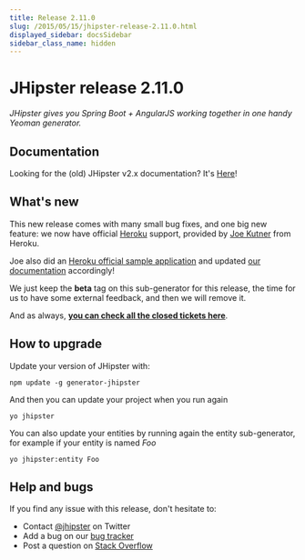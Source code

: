 ```yaml
---
title: Release 2.11.0
slug: /2015/05/15/jhipster-release-2.11.0.html
displayed_sidebar: docsSidebar
sidebar_class_name: hidden
---
```


JHipster release 2.11.0
==================

*JHipster gives you Spring Boot + AngularJS working together in one handy Yeoman generator.*

Documentation
----------

Looking for the (old) JHipster v2.x documentation? It's [Here](/documentation-archive)!

What's new
----------

This new release comes with many small bug fixes, and one big new feature: we now have official [Heroku](https://www.heroku.com/home) support, provided by [Joe Kutner](https://twitter.com/codefinger) from Heroku.

Joe also did an [Heroku official sample application](https://github.com/kissaten/jhipster-example) and updated [our documentation](/heroku/) accordingly!

We just keep the **beta** tag on this sub-generator for this release, the time for us to have some external feedback, and then we will remove it.

And as always, __[you can check all the closed tickets here](https://github.com/jhipster/generator-jhipster/issues?q=milestone%3A2.11.0+is%3Aclosed)__.

How to upgrade
------------

Update your version of JHipster with:

```
npm update -g generator-jhipster
```

And then you can update your project when you run again

```
yo jhipster
```

You can also update your entities by running again the entity sub-generator, for example if your entity is named _Foo_

```
yo jhipster:entity Foo
```

Help and bugs
--------------

If you find any issue with this release, don't hesitate to:

- Contact [@jhipster](https://twitter.com/jhipster) on Twitter
- Add a bug on our [bug tracker](https://github.com/jhipster/generator-jhipster/issues?state=open)
- Post a question on [Stack Overflow](http://stackoverflow.com/tags/jhipster/info)
